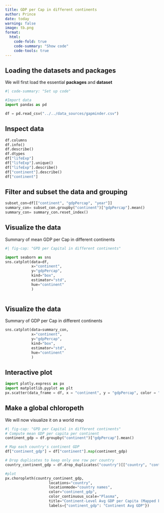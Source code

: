 ```yaml
---
title: GDP per Cap in different continents
author: Prince
date: today
warning: false
image: tb.png 
format:
  html:
    code-fold: true
    code-summary: "Show code"
    code-tools: true
---
```


## Loading the datasets and packages
We will first load the essential **packages** and **dataset**

```python
#| code-summary: "Set up code"

#Import data
import pandas as pd 

df = pd.read_csv("../../data_sources/gapminder.csv")
```

## Inspect data

```python

df.columns
df.info()
df.describe() 
df.dtypes
df["lifeExp"] 
df["lifeExp"].unique()
df["lifeExp"].describe()
df["continent"].describe()
df["continent"]

```


## Filter and subset the data and grouping

```python

subset_con=df[["continent", "gdpPercap", "year"]]
summary_con= subset_con.groupby("continent")["gdpPercap"].mean()
summary_con= summary_con.reset_index()

```


## Visualize the data 

Summary of mean GDP per Cap in different continents


```python

#| fig-cap: "GPD per Capital in different continents"

import seaborn as sns
sns.catplot(data=df,
            x="continent",
            y="gdpPercap",
            kind="box",
            estimator="std",
            hue="continent"
            ) 
            
```

## Visualize the data

Summary of GDP per Cap in different continents

```python
sns.catplot(data=summary_con,
            x="continent",
            y="gdpPercap",
            kind="box",
            estimator="std",
            hue="continent"
            ) 
```

## Interactive plot

```python

import plotly.express as px
import matplotlib.pyplot as plt
px.scatter(data_frame = df, x = "continent", y = "gdpPercap", color = "continent")

```

## Make a global chloropeth

We will now visualize it on a world map

``` python

#| fig-cap: "GPD per Capital in different continents"
# Compute mean GDP per capita per continent
continent_gdp = df.groupby("continent")["gdpPercap"].mean()

# Map each country's continent GDP
df["continent_gdp"] = df["continent"].map(continent_gdp)

# Drop duplicates to keep only one row per country
country_continent_gdp = df.drop_duplicates("country")[["country", "continent_gdp"]]

#plot
px.choropleth(country_continent_gdp,
                    locations="country",
                    locationmode="country names",
                    color="continent_gdp",
                    color_continuous_scale="Plasma",
                    title="Continent-Level Avg GDP per Capita (Mapped by Country)",
                    labels={"continent_gdp": "Continent Avg GDP"})

```

